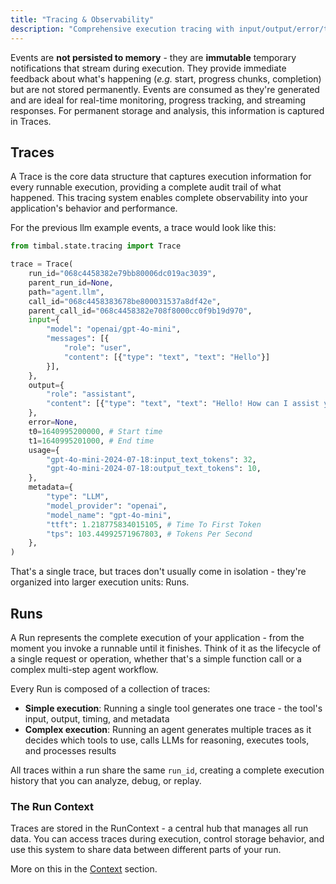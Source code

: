 ```yaml
---
title: "Tracing & Observability"
description: "Comprehensive execution tracing with input/output/error/timing capture for complete observability"
---
```


Events are **not persisted to memory** - they are **immutable** temporary notifications that stream during execution. They provide immediate feedback about what's happening (_e.g._ start, progress chunks, completion) but are not stored permanently. Events are consumed as they're generated and are ideal for real-time monitoring, progress tracking, and streaming responses. For permanent storage and analysis, this information is captured in Traces.

## Traces

A Trace is the core data structure that captures execution information for every runnable execution, providing a complete audit trail of what happened. This tracing system enables complete observability into your application's behavior and performance.

For the previous llm example events, a trace would look like this:

```python
from timbal.state.tracing import Trace

trace = Trace(
    run_id="068c4458382e79bb80006dc019ac3039",
    parent_run_id=None,
    path="agent.llm",
    call_id="068c4458383678be800031537a8df42e", 
    parent_call_id="068c4458382e708f8000cc0f9b19d970",
    input={
        "model": "openai/gpt-4o-mini", 
        "messages": [{
            "role": "user", 
            "content": [{"type": "text", "text": "Hello"}]
        }], 
    },
    output={
        "role": "assistant", 
        "content": [{"type": "text", "text": "Hello! How can I assist you today?"}]
    },
    error=None,
    t0=1640995200000, # Start time
    t1=1640995201000, # End time
    usage={
        "gpt-4o-mini-2024-07-18:input_text_tokens": 32, 
        "gpt-4o-mini-2024-07-18:output_text_tokens": 10,
    },
    metadata={
        "type": "LLM", 
        "model_provider": "openai", 
        "model_name": "gpt-4o-mini", 
        "ttft": 1.218775834015105, # Time To First Token
        "tps": 103.44992571967803, # Tokens Per Second
    },
)
```

That's a single trace, but traces don't usually come in isolation - they're organized into larger execution units: Runs.

## Runs

A Run represents the complete execution of your application - from the moment you invoke a runnable until it finishes. Think of it as the lifecycle of a single request or operation, whether that's a simple function call or a complex multi-step agent workflow.

Every Run is composed of a collection of traces:

- **Simple execution**: Running a single tool generates one trace - the tool's input, output, timing, and metadata
- **Complex execution**: Running an agent generates multiple traces as it decides which tools to use, calls LLMs for reasoning, executes tools, and processes results

All traces within a run share the same `run_id`, creating a complete execution history that you can analyze, debug, or replay.

### The Run Context

Traces are stored in the RunContext - a central hub that manages all run data. You can access traces during execution, control storage behavior, and use this system to share data between different parts of your run.

More on this in the [Context](./context) section.
